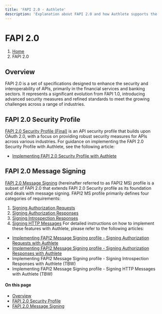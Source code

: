 ```yaml
---
title: 'FAPI 2.0 - Authlete'
description: 'Explanation about FAPI 2.0 and how Authlete supports the specification.'
---
```


# FAPI 2.0
1. [Home](https://www.authlete.com/)
3. FAPI 2.0
## Overview
FAPI 2.0 is a set of specifications designed to enhance the security and interoperability of APIs, primarily in the financial services and banking sectors. It represents a significant evolution from FAPI 1.0, introducing advanced security measures and refined standards to meet the growing challenges across a range of industries.
## FAPI 2.0 Security Profile
[FAPI 2.0 Security Profile (Final)](https://openid.net/specs/fapi-security-profile-2_0-final.html) is an API security profile that builds upon OAuth 2.0, with a focus on providing robust security measures for APIs across various industries. For guidance on implementing the FAPI 2.0 Security Profile with Authlete, see the following article:
- [Implementing FAPI 2.0 Security Profile with Authlete](/fapi2/sp)
## FAPI 2.0 Message Signing
[FAPI 2.0 Message Signing](https://openid.bitbucket.io/fapi/fapi-2_0-message-signing.html) (hereinafter referred to as FAPI2 MS) profile is a subset of FAPI 2.0 that extends FAPI 2.0 Security profile as its foundation and deals with message signing. FAPI2 MS profile primarily defines four categories of requirements:
1. [Signing Authorization Requests](https://openid.bitbucket.io/fapi/fapi-2_0-message-signing.html#section-5.3)
2. [Signing Authorization Responses](https://openid.bitbucket.io/fapi/fapi-2_0-message-signing.html#section-5.4)
3. [Signing Introspection Responses](https://openid.bitbucket.io/fapi/fapi-2_0-message-signing.html#section-5.5)
4. [Signing HTTP Messages](https://openid.bitbucket.io/fapi/fapi-2_0-message-signing.html#section-5.6)
For detailed instructions on how to implement these features with Authlete, please refer to the following articles:
- [Implementing FAPI2 Message Signing profile - Signing Authorization Requests with Authlete](/fapi2/ms/authreq)
- [Implementing FAPI2 Message Signing profile - Signing Authorization Responses with Authlete](/fapi2/ms/authres)
- Implementing FAPI2 Message Signing profile - Signing Introspection Responses with Authlete (TBW)
- Implementing FAPI2 Message Signing profile - Signing HTTP Messages with Authlete (TBW)
#### On this page
- [Overview](#overview)
- [FAPI 2.0 Security Profile](#fapi-20-security-profile)
- [FAPI 2.0 Message Signing](#fapi-20-message-signing)
